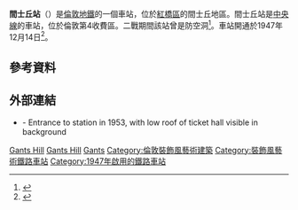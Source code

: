 {{expand|time=2016-02-28T07:32:27+00:00}}
{{TfL Translations}}
{{Infobox London station
| symbol        = underground
| name          = 間士丘<br />Gants Hill
| alt_name      =
| manager       = [[倫敦地鐵|倫敦地鐵]]
| locale        = {{link-en|間士丘|Gants Hill}}
| borough       = [[紅橋區_(倫敦)|紅橋區]]
| platforms     = 2
| fare_zone     = 4
| fare_zone_1   =
| railcode      =
| railcode2     =
| tubecode      =
| image_name    = Gants_Hill_stn interior concourse.JPG
| image_alt     =
| caption       = 大廳
| latitude      = 51.57666
| longitude     = 0.06611
| map_type      =
<!--| tubeexits05   = 3.80
| tubeexits06   = 4.156
| tubeexits07   = {{increase}} 4.527
| tubeexits08   = {{increase}} 4.69
| tubeexits09   = {{increase}} 5.26-->
}}
'''間士丘站'''（{{lang-en|Gants Hill tube station}}）是[[倫敦地鐵|倫敦地鐵]]的一個車站，位於[[紅橋區_(倫敦)|紅橋區]]的間士丘地區。間士丘站是[[中央線_(倫敦地鐵)|中央線]]的車站，位於倫敦第4收費區。二戰期間該站曾是防空洞<ref name=stninfo>{{Cite web |url=http://www.citytransport.info/Central.htm |title=Railfanning London's Railways - Central line |access-date=2016-02-28 |archive-date=2019-10-31 |archive-url=https://web.archive.org/web/20191031013916/http://citytransport.info/Central.htm |dead-url=no }}</ref>。車站開通於1947年12月14日<ref name="harris">{{cite book |last=Harris |first=Cyril M. |title=What's in a name? |publisher=Capital Transport |origyear=1977 |year=2006 |page=29 |isbn=1-85414-241-0}}</ref>。
==參考資料==
{{reflist}}
==外部連結==
{{Commons category|Gants Hill tube station|position=left}}
*{{ltmcollection|/4b/i0000d4b.jpg|London Transport Museum Photographic Archive}} - Entrance to station in 1953, with low roof of ticket hall visible in background

{{倫敦地鐵中央線}}

[[Category:中央線車站_(倫敦地鐵)|Gants Hill]]
[[Category:紅橋區鐵路車站_(倫敦)|Gants Hill]]
[[Category:倫敦通宵地鐵車站|Gants]]
[[Category:倫敦裝飾風藝術建築|Category:倫敦裝飾風藝術建築]]
[[Category:裝飾風藝術鐵路車站|Category:裝飾風藝術鐵路車站]]
[[Category:1947年啟用的鐵路車站|Category:1947年啟用的鐵路車站]]